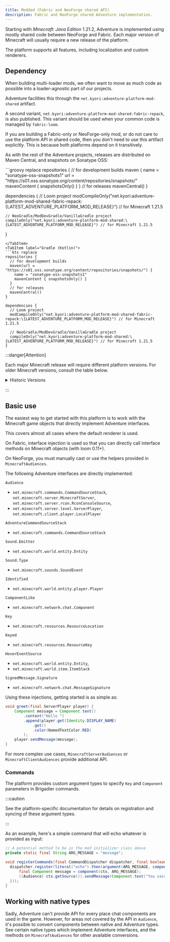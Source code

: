 ```yaml
---
title: Modded (Fabric and NeoForge shared API)
description: Fabric and NeoForge shared Adventure implementation.
---
```



Starting with *Minecraft: Java Edition* 1.21.2, Adventure is implemented using mostly shared code between NeoForge and Fabric.
Each major version of Minecraft will usually require a new release of the platform.

The platform supports all features, including localization and custom renderers.

## Dependency

When building multi-loader mods, we often want to move as much code as possible into a loader-agnostic part of our projects.

Adventure facilities this through the `net.kyori:adventure-platform-mod-shared` artifact.

A second variant, `net.kyori:adventure-platform-mod-shared-fabric-repack`, is also published. This variant should be used
when your common code is managed by `fabric-loom`.

If you are building a Fabric-only or NeoForge-only mod, or do not care to use the platform API in shared code,
then you don't need to use this artifact explicitly. This is because both platforms depend on it transitively.

As with the rest of the Adventure projects, releases are distributed on Maven Central, and snapshots on Sonatype OSS:

<Tabs syncKey="build-system">
  <TabItem label="Gradle (Groovy)">
  ```groovy replace
  repositories {
    // for development builds
    maven {
      name = "sonatype-oss-snapshots1"
      url = "https://s01.oss.sonatype.org/content/repositories/snapshots/"
      mavenContent { snapshotsOnly() }
    }
    // for releases
    mavenCentral()
  }

  dependencies {
    // Loom project
    modCompileOnly("net.kyori:adventure-platform-mod-shared-fabric-repack:\{LATEST_ADVENTURE_PLATFORM_MOD_RELEASE}") // for Minecraft 1.21.5

    // NeoGradle/ModDevGradle/VanillaGradle project
    compileOnly("net.kyori:adventure-platform-mod-shared:\{LATEST_ADVENTURE_PLATFORM_MOD_RELEASE}") // for Minecraft 1.21.5
  }
  ```
  </TabItem>
  <TabItem label="Gradle (Kotlin)">
  ```kts replace
  repositories {
    // for development builds
    maven(url = "https://s01.oss.sonatype.org/content/repositories/snapshots/") {
      name = "sonatype-oss-snapshots1"
      mavenContent { snapshotsOnly() }
    }
    // for releases
    mavenCentral()
  }

  dependencies {
    // Loom project
    modCompileOnly("net.kyori:adventure-platform-mod-shared-fabric-repack:\{LATEST_ADVENTURE_PLATFORM_MOD_RELEASE}") // for Minecraft 1.21.5

    // NeoGradle/ModDevGradle/VanillaGradle project
    compileOnly("net.kyori:adventure-platform-mod-shared:\{LATEST_ADVENTURE_PLATFORM_MOD_RELEASE}") // for Minecraft 1.21.5
  }
  ```
  </TabItem>
</Tabs>


:::danger[Attention]

Each major Minecraft release will require different platform versions. For older Minecraft versions, consult the table below.

<details>
  <summary>Historic Versions</summary>

  | Minecraft Version | Adventure version | `adventure-platform-(mod-shared/fabric/neoforge)` version |
  |-------------------|-------------------|-----------------------------------------------------------|
  | 1.21.2-1.21.4     | 4.20.0            | 6.3.0                                                     |
  | 1.21-1.21.1       | 4.17.0            | 6.0.0                                                     |

</details>

:::

## Basic use

The easiest way to get started with this platform is to work with the Minecraft game objects that directly implement Adventure interfaces.

This covers almost all cases where the default renderer is used.

On Fabric, interface injection is used so that you can directly call interface methods on Minecraft objects (with loom 0.11+).

On NeoForge, you must manually cast or use the helpers provided in `MinecraftAudiences`.

The following Adventure interfaces are directly implemented:

`Audience`
  - `net.minecraft.commands.CommandSourceStack`, `net.minecraft.server.MinecraftServer`, `net.minecraft.server.rcon.RconConsoleSource`,
  - `net.minecraft.server.level.ServerPlayer`, `net.minecraft.client.player.LocalPlayer`

`AdventureCommandSourceStack`
  - `net.minecraft.commands.CommandSourceStack`

`Sound.Emitter`
  - `net.minecraft.world.entity.Entity`

`Sound.Type`
  - `net.minecraft.sounds.SoundEvent`

`Identified`
  - `net.minecraft.world.entity.player.Player`

`ComponentLike`
  - `net.minecraft.network.chat.Component`

`Key`
  - `net.minecraft.resources.ResourceLocation`

`Keyed`
  - `net.minecraft.resources.ResourceKey`

`HoverEventSource`
  - `net.minecraft.world.entity.Entity`,
  - `net.minecraft.world.item.ItemStack`

`SignedMessage.Signature`
  - `net.minecraft.network.chat.MessageSignature`


Using these injections, getting started is as simple as:

```java
void greet(final ServerPlayer player) {
    Component message = Component.text()
        .content("Hello ")
        .append(player.get(Identity.DISPLAY_NAME)
            .get()
            .color(NamedTextColor.RED)
        );
    player.sendMessage(message);
}
```

For more complex use cases, `MinecraftServerAudiences` or `MinecraftClientAudiences` provide additional API.

### Commands

The platform provides custom argument types to specify `Key` and `Component` parameters in Brigadier commands.

:::caution

See the platform-specific documentation for details on registration and syncing of these argument types.

:::

As an example, here's a simple command that will echo whatever is provided as input:

```java
// A potential method to be in the mod initializer class above
private static final String ARG_MESSAGE = "message";

void registerCommands(final CommandDispatcher dispatcher, final boolean isDedicated) {
  dispatcher.register(literal("echo").then(argument(ARG_MESSAGE, component()).executes(ctx -> {
      final Component message = component(ctx, ARG_MESSAGE);
      ((Audience) ctx.getSource()).sendMessage(Component.text("You said: ").append(message));
  }));
}
```

## Working with native types

Sadly, Adventure can't provide API for every place chat components are used in the game. However, for areas not covered by the API in `Audience`,
it's possible to convert components between native and Adventure types. See certain native types which implement
Adventure interfaces, and the methods on `MinecraftAudiences` for other available conversions.
